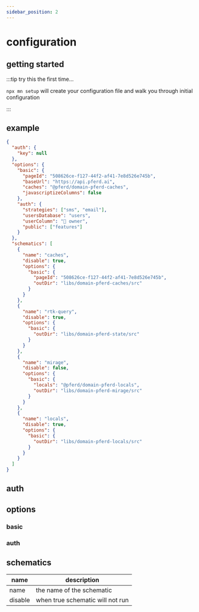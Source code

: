 ```yaml
---
sidebar_position: 2
---
```


# configuration

## getting started

:::tip try this the first time...

`npx mn setup` will create your configuration file and walk you through initial configuration

:::

## example

```json title="mn.json"
{
  "auth": {
    "key": null
  },
  "options": {
    "basic": {
      "pageId": "508626ce-f127-44f2-af41-7e8d526e745b",
      "baseUrl": "https://api.pferd.ai",
      "caches": "@pferd/domain-pferd-caches",
      "javascriptizeColumns": false
    },
    "auth": {
      "strategies": ["sms", "email"],
      "usersDatabase": "users",
      "userColumn": "🙂 owner",
      "public": ["features"]
    }
  },
  "schematics": [
    {
      "name": "caches",
      "disable": true,
      "options": {
        "basic": {
          "pageId": "508626ce-f127-44f2-af41-7e8d526e745b",
          "outDir": "libs/domain-pferd-caches/src"
        }
      }
    },
    {
      "name": "rtk-query",
      "disable": true,
      "options": {
        "basic": {
          "outDir": "libs/domain-pferd-state/src"
        }
      }
    },
    {
      "name": "mirage",
      "disable": false,
      "options": {
        "basic": {
          "locals": "@pferd/domain-pferd-locals",
          "outDir": "libs/domain-pferd-mirage/src"
        }
      }
    },
    {
      "name": "locals",
      "disable": true,
      "options": {
        "basic": {
          "outDir": "libs/domain-pferd-locals/src"
        }
      }
    }
  ]
}
```

## auth

## options

### basic

### auth

## schematics

| name    | description                      |
| ------- | -------------------------------- |
| name    | the name of the schematic        |
| disable | when true schematic will not run |
